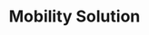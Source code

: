 ---
title: 'Mobility Solution'
images: 'https://res.cloudinary.com/dzcwvkzmy/image/upload/v1702466501/Bryan%20and%20Beckley/Vendors%20LOGO/16_nectdj.png'
icon: 'https://drive.google.com/file/d/1bjmmwLjJXk7CdSS8YfdkzdGD85v6x80V/view?usp=drive_link'
para: "Enhance business productivity and performance on the go with our cutting-edge mobility innovations. More about our offerings tailored to your industry's needs."
desc: "Bryan & Beckley mobility solutions enhance business productivity and performance on the go. As a distributor for top global innovators, we provide diverse mobile technologies like handheld computers, tablets, vehicle mounts, wearables, and RFID readers. Our offerings span industries from retail to healthcare. We supply mobile point-of-sale scanners, interactive kiosks, locating systems, and more to retailers. For healthcare, we distribute mobile DNA devices, computers, and temperature monitoring equipment. With strong vendor partnerships and distribution networks across Europe, the Middle East, Africa, and beyond, we deliver cutting-edge mobility products and services tailored to your needs. Our expertise helps solve challenges and drive productivity for mobile workforces"
more: "Unified Communications (UC) - as implied in its name, is a system of interconnected digital communication networks. Unified Communication extends to how the collaboration tools used within these communication systems work. Unified Communications (UC) integrates messaging, voice, video, and collaboration tools into interconnected digital networks. This creates a seamless system for enterprise correspondence and enhances productivity. UC unifies both external and internal communication strategies. External components like email, VoIP, and web conferencing connect businesses with customers. Internal tools like multipoint control units and private branch exchanges enable seamless remote staff collaboration. This enhances convenience and productivity by integrating messaging, voice, video and collaboration tools. UC systems are cloud-based, enabling access from any device or location. This allows businesses to shift from Capex to OpEx models with lower setup costs. Bryan & Beckley provides cutting-edge, trusted UC solutions tailored to improve ROI, brand reputation, and operations. As the UC market continues rapid growth, we leverage the latest technologies for better communication and collaboration. Our offerings help businesses capitalise on digital workspaces and transformations. With expansive distribution channels across Europe and Africa, we supply leading UC innovations to equip workforces with seamless connectivity"
---